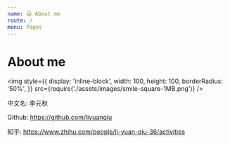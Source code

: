 ```yaml
---
name: 😃 About me
route: /
menu: Pages
---
```


# About me

<img
  style={{
    display: 'inline-block',
    width: 100,
    height: 100,
    borderRadius: '50%',
  }}
  src={require('./assets/images/smile-square-1MB.png')}
/>

中文名: 李元秋

Github: https://github.com/liyuanqiu

知乎: https://www.zhihu.com/people/li-yuan-qiu-36/activities
